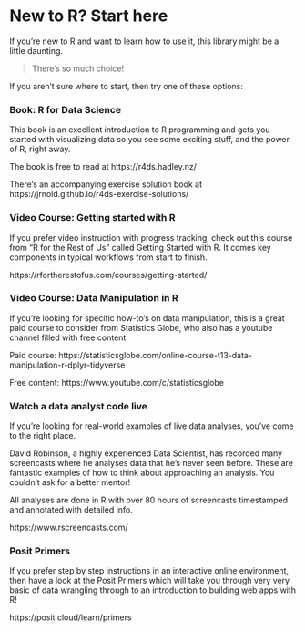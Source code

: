 # New to R? Start here

If you're new to R and want to learn how to use it, this library might be a little daunting.

> There's so much choice! 

If you aren't sure where  to start, then try one  of these options:

### Book: R for Data Science

This book is an excellent introduction to R programming and gets you started with visualizing data so you see some exciting stuff, and the power of R, right away. 

The book is free to read at https://r4ds.hadley.nz/

There's an accompanying exercise solution book at https://jrnold.github.io/r4ds-exercise-solutions/


### Video Course: Getting started with R

If you prefer video instruction with progress tracking, check out this course from "R for the Rest of Us" called Getting Started with R. It comes key components in typical workflows from start to finish.

https://rfortherestofus.com/courses/getting-started/


### Video Course: Data Manipulation in R

If you're looking for specific how-to's on data manipulation, this is a great paid course to consider from Statistics Globe, who also has a youtube channel filled with free content

Paid course: https://statisticsglobe.com/online-course-t13-data-manipulation-r-dplyr-tidyverse

Free content: https://www.youtube.com/c/statisticsglobe 


### Watch a data analyst code live

If you’re looking for real-world examples of live data analyses, you’ve come to the right place.

David Robinson, a highly experienced Data Scientist, has recorded many screencasts where he analyses data that he’s never seen before. These are fantastic examples of how to think about approaching an analysis. You couldn’t ask for a better mentor!

All analyses are done in R with over 80 hours of screencasts timestamped and annotated with detailed info. 

https://www.rscreencasts.com/ 


### Posit Primers

If you prefer  step by step instructions in an interactive online environment, then have a look at the Posit Primers which will take you through very very basic of data wrangling through to an introduction to building web apps with R!

https://posit.cloud/learn/primers
